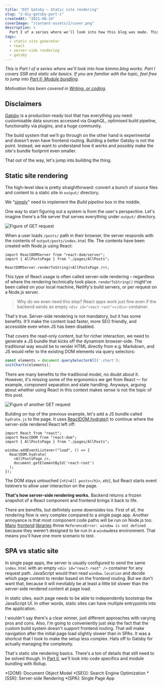 ```yaml
---
title: "DIY Gatsby – Static site rendering"
slug: "2-diy-gatsby-part-i"
createdAt: "2021-08-24"
coverImage: "/content-assets/2/cover.png"
description: >
  Part I of a series where we'll look into how this blog was made. This part covers how static site rendering works in general.
tags:
  - static site generator
  - react
  - server-side rendering
  - gatsby
---
```


*This is Part&nbsp;I of a series where we'll look into how kimmo.blog works. Part&nbsp;I covers SSR and static site basics. If you are familiar with the topic, feel free to jump into [Part II: Module bundling](../3-diy-gatsby-part-ii/).*

*Motivation has been covered in [Writing, or coding](../1-writing-or-coding/).*


## Disclaimers

[Gatsby](https://www.gatsbyjs.com/) is a production-ready tool that has everything you need: customisable data sources accessed via GraphQL, optimised build pipeline, functionality via plugins, and a huge community.

The build system that we'll go through on the other hand is experimental and doesn't even have frontend routing. Building a better Gatsby is not the point. Instead, we want to understand how it works and possibly make the site's bundle footprint even smaller.

That out of the way, let's jump into building the thing.

## Static site rendering

The high-level idea is pretty straightforward: convert a bunch of source files and content to a static site in `output/` directory.

<Presentic alt="Build pipeline overview presentation" duration={1200} src="/content-assets/2/build-pipeline-overview.svg" />

We "[simply](https://www.knowledgeowl.com/home/dont-say-simply-jim-fisher)" need to implement the _Build pipeline_ box in the middle.

One way to start figuring out a system is from the user's perspective. Let's imagine there's a file server that serves everything under `output/` directory.

<Image maxWidth={550} alt="Figure of GET request" src="/content-assets/2/get-request.svg" />

When a user loads `/posts/` path in their browser, the server responds with the contents of `output/posts/index.html` file. The contents have been created with Node.js using React:

```tsx
import ReactDOMServer from "react-dom/server";
import { AllPostsPage } from "./pages/AllPosts";

ReactDOMServer.renderToString(<AllPostsPage />);
```

This type of React usage is often called server-side rendering – regardless of where the rendering technically took place. `renderToString()` might've been called on your local machine, Netlify's build servers, or per request on a Node.js server.

> Why do we even need this step? React apps work just fine even if the backend sends an empty `<div id="react-root"></div>` container.

That's true. Server-side rendering is not mandatory, but it has some benefits. It'll make the content load faster, more SEO friendly, and accessible even when JS has been disabled.

That covers the read-only content, but for richer interaction, we need to generate a JS bundle that kicks off the dynamism browser-side. The traditional way would be to render HTML directly from e.g. Markdown, and JS would refer to the existing DOM elements via query selectors:

```javascript
const elements = document.querySelectorAll('.chart');
initCharts(elements);
```

There are many benefits to the traditional model, no doubt about it. However, it's missing some of the ergonomics we get from React — for example, component separation and state handling. Anyways, arguing about whether using React in this context makes sense is not the topic of this post.

<Image maxWidth={550} alt="Figure of another GET request" src="/content-assets/2/get-request-hydrate.svg" />

Building on top of the previous example, let's add a JS bundle called `hydrate.js` to the page. It uses [ReactDOM.hydrate()](https://reactjs.org/docs/react-dom.html#hydrate) to continue where the server-side rendered React left off:

```tsx
import React from "react";
import ReactDOM from "react-dom";
import { AllPostsPage } from "./pages/AllPosts";

window.addEventListener("load", () => {
  ReactDOM.hydrate(
    <AllPostsPage />,
    document.getElementById('react-root')
  );
});
```

The DOM stays untouched *(`<h1>All posts</h1>`, etc)*, but React starts event listeners to allow user interaction on the page.

**That's how server-side rendering works.** Backend returns a frozen snapshot of a React component and frontend brings it back to life.

There are benefits, but definitely some downsides too. First of all, the rendering flow is very complex compared to a single page app. Another annoyance is that most component code paths will be run on Node.js too. [Many](https://github.com/Splidejs/splide/issues/278) [frontend](https://github.com/JedWatson/react-select/issues/608) [libraries](https://github.com/codex-team/editor.js/issues/1036) throw `ReferenceError: window is not defined` because they weren't designed to be run in a `window`less environment. That means you'll have one more scenario to test.

## SPA vs static site

In single page apps, the server is usually configured to send the same `index.html` with an empty `<div id="react-root" />` container for any request path. JavaScript would then read `window.location` and decide which page content to render based on the frontend routing. But we don't want that, because it will inevitably be at least a little bit slower than the server-side rendered content at page load.

In static sites, each page needs to be able to independently bootstrap the JavaScript UI. In other words, static sites can have multiple entrypoints into the application.

I wouldn't say there's a clear winner, just different approaches with varying pros and cons. Also, I'm going to conveniently just skip the fact that the custom build system doesn't support frontend routing. That will make navigation after the initial page load slightly slower than in SPAs. It was a shortcut that I took to make the setup less complex. Hats off to Gatsby for actually managing the complexity.

That's static site rendering basics. There's a ton of details that still need to be solved though. In [Part&nbsp;II](../3-diy-gatsby-part-ii/), we'll look into code specifics and module bundling with Rollup.

*[DOM]: Document Object Model
*[SEO]: Search Engine Optimization
*[SSR]: Server-side Rendering
*[SPA]: Single Page App

